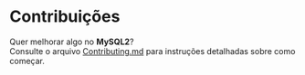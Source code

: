 # Contribuições

Quer melhorar algo no **MySQL2**?  
Consulte o arquivo [Contributing.md](https://github.com/sidorares/node-mysql2/blob/master/Contributing.md) para instruções detalhadas sobre como começar.
